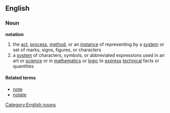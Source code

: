 ==English==
===Noun===
'''notation'''

#the [[act]], [[process]], [[method]], or an [[instance]] of representing by a [[system]] or set of marks, signs, figures, or characters
#a [[system]] of characters, symbols, or abbreviated expressions used in an art or [[science]] or in [[mathematics]] or [[logic]] to [[express]] [[technical]] facts or quantities

====Related terms====
*[[note]]
*[[notate]]

[[Category:English nouns]]